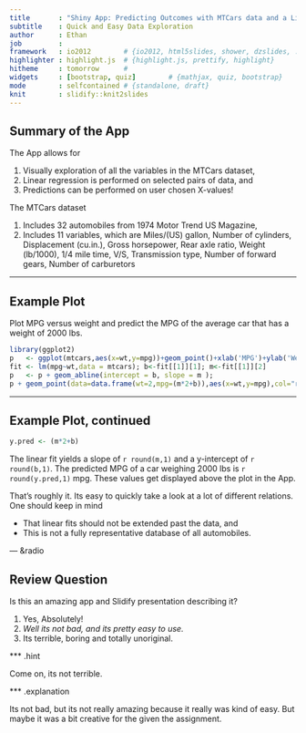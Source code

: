 ```yaml
---
title       : "Shiny App: Predicting Outcomes with MTCars data and a Linear Best-Fit"
subtitle    : Quick and Easy Data Exploration
author      : Ethan
job         : 
framework   : io2012        # {io2012, html5slides, shower, dzslides, ...}
highlighter : highlight.js  # {highlight.js, prettify, highlight}
hitheme     : tomorrow      # 
widgets     : [bootstrap, quiz]        # {mathjax, quiz, bootstrap}
mode        : selfcontained # {standalone, draft}
knit        : slidify::knit2slides
---
```


## Summary of the App

The App allows for 

1. Visually exploration of all the variables in the MTCars dataset,
2. Linear regression is performed on selected pairs of data, and
3. Predictions can be performed on user chosen X-values!

The MTCars dataset

1.  Includes 32 automobiles from 1974 Motor Trend US Magazine,
2.  Includes 11 variables, which are Miles/(US) gallon, Number of cylinders,
Displacement (cu.in.), Gross horsepower, Rear axle ratio, Weight (lb/1000),
1/4 mile time, V/S, Transmission type, Number of forward gears,
Number of carburetors

--- 

## Example Plot

Plot MPG versus weight and predict the MPG of the average car that has a weight of 2000 lbs.
```r
library(ggplot2)
p   <- ggplot(mtcars,aes(x=wt,y=mpg))+geom_point()+xlab('MPG')+ylab('Weight(lb/1000)')                     
fit <- lm(mpg~wt,data = mtcars); b<-fit[[1]][1]; m<-fit[[1]][2]
p   <- p + geom_abline(intercept = b, slope = m ); 
p + geom_point(data=data.frame(wt=2,mpg=(m*2+b)),aes(x=wt,y=mpg),col="red",size=5)
```        

--- 

## Example Plot, continued

```r
y.pred <- (m*2+b)
```
The linear fit yields a slope of `r round(m,1)` and a y-intercept of `r round(b,1)`.  The predicted MPG of a car weighing 2000 lbs is `r round(y.pred,1)` mpg.  These values get displayed above the plot in the App.  

That's roughly it.  Its easy to quickly take a look at a lot of different relations.  One should keep in mind 

* That linear fits should not be extended past the data, and 
* This is not a fully representative database of all automobiles.  



--- &radio

## Review Question

Is this an amazing app and Slidify presentation describing it?

1.  Yes, Absolutely!
2.  _Well its not bad, and its pretty easy to use._
3.  Its terrible, boring and totally unoriginal.

*** .hint 

Come on, its not terrible.

*** .explanation 

Its not bad, but its not really amazing because it really was kind of easy.  But maybe it was a bit creative for the given the assignment.  

